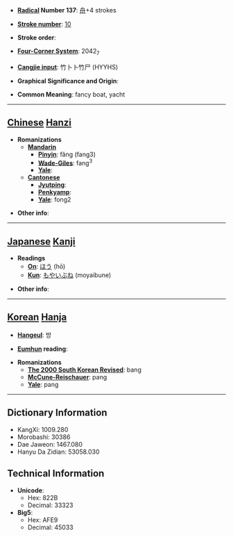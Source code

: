 * '''[[Wiktionary:Chinese radical index| Radical]] Number 137''': [[Wiktionary:Chinese radical index 舟|舟]]+4 strokes

* '''[[Wiktionary:Chinese total strokes index|Stroke number]]''': [[Wiktionary:Chinese total strokes index 10|10]]

* '''Stroke order''': 

* '''[[Wiktionary:Chinese four corner index|Four-Corner System]]''': 2042<sub>7</sub>

* '''[[Wiktionary:Chinese Cangjie index|Cangjie input]]''': 竹卜卜竹尸 (HYYHS)

* '''Graphical Significance and Origin''': 

* '''Common Meaning''': fancy boat, yacht

----

== [[Chinese]] [[Hanzi]] ==

* '''Romanizations'''
** '''[[Mandarin]]'''
*** '''[[Pinyin]]''': fǎng (fang3)
*** '''[[Wade-Giles]]''': fang<sup>3</sup>
*** '''[[Yale]]''': 
** '''[[Cantonese]]'''
*** '''[[Jyutping]]''':
*** '''[[Penkyamp]]''': 
*** '''[[Yale]]''': fong2

* '''Other info''': 

----

== [[Japanese]] [[Kanji]] ==

* '''Readings'''
** '''[[On]]''': [[ほう]] (hō)
** '''[[Kun]]''': [[もやいぶね]] (moyaibune)

* '''Other info''':  

----

== [[Korean]] [[Hanja]] ==

* '''[[Hangeul]]''': 방

* '''[[Eumhun]] reading''': 

* '''Romanizations'''
** '''[[The 2000 South Korean Revised Romanization|The 2000 South Korean Revised]]''': bang
** '''[[McCune-Reischauer]]''': pang
** '''[[Yale]]''': pang

----

== Dictionary Information ==

* KangXi: 1009.280
* Morobashi: 30386
* Dae Jaweon: 1467.080
* Hanyu Da Zidian: 53058.030

== Technical Information ==

* '''Unicode''':
** Hex: 822B
** Decimal: 33323
* '''Big5''':
** Hex: AFE9
** Decimal: 45033